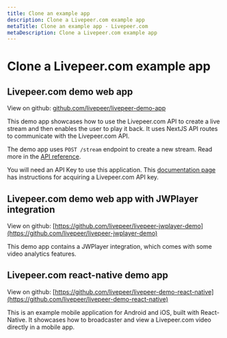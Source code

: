 ```yaml
---
title: Clone an example app
description: Clone a Livepeer.com example app
metaTitle: Clone an example app - Livepeer.com
metaDescription: Clone a Livepeer.com example app
---
```


# Clone a Livepeer.com example app

## Livepeer.com demo web app

View on github:
[github.com/livepeer/livepeer-demo-app](https://github.com/livepeer/livepeer-demo-app)

This demo app showcases how to use the Livepeer.com API to create a live stream
and then enables the user to play it back. It uses NextJS API routes to
communicate with the Livepeer.com API.

The demo app uses `POST /stream` endpoint to create a new stream. Read more in
the [API reference](/references/stream/post-stream).

You will need an API Key to use this application. This
[documentation page](/hodl-guides/start-live-streaming/api-key) has instructions
for acquiring a Livepeer.com API key.

## Livepeer.com demo web app with JWPlayer integration

View on github:
[https://github.com/livepeer/livepeer-jwplayer-demo](https://github.com/livepeer/livepeer-jwplayer-demo)

This demo app contains a JWPlayer integration, which comes with some video
analytics features.

## Livepeer.com react-native demo app

View on github:
[https://github.com/livepeer/livepeer-demo-react-native](https://github.com/livepeer/livepeer-demo-react-native)

This is an example mobile application for Android and iOS, built with
React-Native. It showcases how to broadcaster and view a Livepeer.com video
directly in a mobile app.
